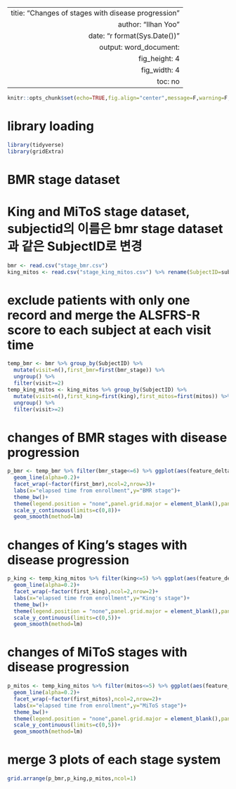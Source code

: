 ---
 titie: "Changes of stages with disease progression"
 author: "Ilhan Yoo"
 date: "r format(Sys.Date())"
 output: word_document: 
 fig_height: 4
 fig_width: 4
 toc: no
 ---
 
```r
knitr::opts_chunk$set(echo=TRUE,fig.align="center",message=F,warning=F,dpi=300,dev="tiff")
```



# library loading
```r
library(tidyverse)
library(gridExtra)
```



# BMR stage dataset
# King and MiToS stage dataset, subjectid의 이름은 bmr stage dataset과 같은 SubjectID로 변경 
```r
bmr <- read.csv("stage_bmr.csv")
king_mitos <- read.csv("stage_king_mitos.csv") %>% rename(SubjectID=subjectid)
```



# exclude patients with only one record and merge the ALSFRS-R score to each subject at each visit time 
```r
temp_bmr <- bmr %>% group_by(SubjectID) %>% 
  mutate(visit=n(),first_bmr=first(bmr_stage)) %>% 
  ungroup() %>% 
  filter(visit>=2)
temp_king_mitos <- king_mitos %>% group_by(SubjectID) %>% 
  mutate(visit=n(),first_king=first(king),first_mitos=first(mitos)) %>% 
  ungroup() %>% 
  filter(visit>=2) 
```



# changes of BMR stages with disease progression 
```r
p_bmr <- temp_bmr %>% filter(bmr_stage<=6) %>% ggplot(aes(feature_delta,bmr_stage,col=factor(first_bmr),group=factor(SubjectID)))+
  geom_line(alpha=0.2)+
  facet_wrap(~factor(first_bmr),ncol=2,nrow=3)+
  labs(x="elapsed time from enrollment",y="BMR stage")+
  theme_bw()+
  theme(legend.position = "none",panel.grid.major = element_blank(),panel.grid.minor = element_blank())+
  scale_y_continuous(limits=c(0,8))+
  geom_smooth(method=lm) 
```



# changes of King's stages with disease progression 
```r
p_king <- temp_king_mitos %>% filter(king<=5) %>% ggplot(aes(feature_delta,king,col=factor(first_king),group=factor(SubjectID)))+
  geom_line(alpha=0.2)+
  facet_wrap(~factor(first_king),ncol=2,nrow=2)+
  labs(x="elapsed time from enrollment",y="King's stage")+
  theme_bw()+
  theme(legend.position = "none",panel.grid.major = element_blank(),panel.grid.minor = element_blank())+
  scale_y_continuous(limits=c(0,5))+
  geom_smooth(method=lm) 
```



# changes of MiToS stages with disease progression 
```r
p_mitos <- temp_king_mitos %>% filter(mitos<=5) %>% ggplot(aes(feature_delta,mitos,col=factor(first_mitos),group=factor(SubjectID)))+
  geom_line(alpha=0.2)+
  facet_wrap(~factor(first_mitos),ncol=2,nrow=2)+
  labs(x="elapsed time from enrollment",y="MiToS stage")+
  theme_bw()+
  theme(legend.position = "none",panel.grid.major = element_blank(),panel.grid.minor = element_blank())+
  scale_y_continuous(limits=c(0,5))+
  geom_smooth(method=lm) 

```



# merge 3 plots of each stage system
```r
grid.arrange(p_bmr,p_king,p_mitos,ncol=1)
```

